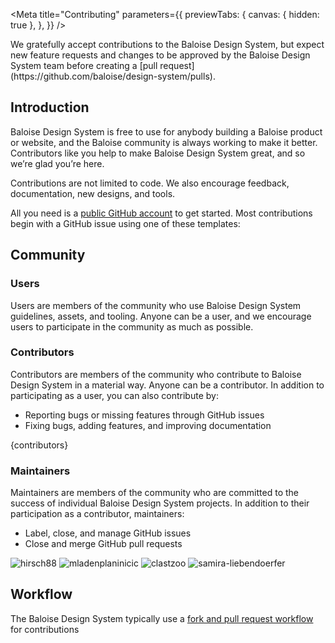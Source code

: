 
<Meta
  title="Contributing"
  parameters={{
    previewTabs: {
      canvas: { hidden: true },
    },
  }}
/>

<Banner label="Contributing" />

<Lead>
  We gratefully accept contributions to the Baloise Design System, but expect new feature requests and changes to be
  approved by the Baloise Design System team before creating a [pull
  request](https://github.com/baloise/design-system/pulls).
</Lead>

## Introduction

Baloise Design System is free to use for anybody building a Baloise product or website, and the Baloise community is always working to make it better. Contributors like you help to make Baloise Design System great, and so we’re glad you’re here.

Contributions are not limited to code. We also encourage feedback, documentation, new designs, and tools.

All you need is a [public GitHub account](https://github.com/) to get started. Most contributions begin with a GitHub issue using one of these templates:

<Unstyled>
  <div className="is-flex is-flex-wrap-wrap fg-normal">
    <ButtonCard
      color="yellow"
      icon="💬"
      label="Ask a question"
      description="Usage question or discussion about the Baloise Design System"
      link="https://github.com/baloise/design-system/issues/new?assignees=&labels=💬+question&template=question_report.yml&title=%3Aspeech_balloon%3A+question%28component%29%3A+title"
    ></ButtonCard>
    <ButtonCard
      color="yellow"
      icon="🐛"
      label="Report a bug"
      description="Create a report to help us improve Get started"
      link="https://github.com/baloise/design-system/issues/new?assignees=&labels=🐛+bug&template=bug_report.yml&title=%3Abug%3A+fix%28component%29%3A+title"
    ></ButtonCard>
    <ButtonCard
      color="yellow"
      icon="✨"
      label="Request a feature"
      description="Suggest an idea for this project"
      link="https://github.com/baloise/design-system/issues/new?assignees=&labels=✨+feature&template=feature_report.yml&title=%3Asparkles%3A+feat%28component%29%3A+title"
    ></ButtonCard>
  </div>
</Unstyled>

## Community

### Users

Users are members of the community who use Baloise Design System guidelines, assets, and tooling. Anyone can be a user, and we encourage users to participate in the community as much as possible.

### Contributors

Contributors are members of the community who contribute to Baloise Design System in a material way. Anyone can be a contributor. In addition to participating as a user, you can also contribute by:

- Reporting bugs or missing features through GitHub issues
- Fixing bugs, adding features, and improving documentation


<Markdown>{contributors}</Markdown>

### Maintainers

Maintainers are members of the community who are committed to the success of individual Baloise Design System projects. In addition to their participation as a contributor, maintainers:

- Label, close, and manage GitHub issues
- Close and merge GitHub pull requests

<Unstyled>
  <div className="is-flex fg-normal">
    <ButtonCard color="green" label="hirsch88" description="Lead UI Developer" link="https://github.com/hirsch88">
      <img src="https://avatars.githubusercontent.com/u/6384499?v=4" alt="hirsch88" />
    </ButtonCard>
    <ButtonCard
      color="green"
      label="mladenplaninicic"
      description="UI Developer"
      link="https://github.com/mladenplaninicic"
    >
      <img src="https://avatars.githubusercontent.com/u/28272339?v=4" alt="mladenplaninicic" />
    </ButtonCard>
    <ButtonCard color="green" label="clastzoo" description="UX Engineer" link="https://github.com/clastzoo">
      <img src="https://avatars.githubusercontent.com/u/62377419?v=4" alt="clastzoo" />
    </ButtonCard>
    <ButtonCard
      color="green"
      label="samira-liebendoerfer"
      description="UX Engineer"
      link="https://github.com/samira-liebendoerfer"
    >
      <img src="https://avatars.githubusercontent.com/u/81159666?v=4" alt="samira-liebendoerfer" />
    </ButtonCard>
  </div>
</Unstyled>

## Workflow

The Baloise Design System typically use a [fork and pull request workflow](https://docs.github.com/en/get-started/quickstart/contributing-to-projects) for contributions

<Footer>
  <LinkCards>
    <LinkCard
      pageTitle={'Foundation/Overview'}
      label={'Foundation'}
      description={'Design tokens, typography, colors and more'}
    />
    <LinkCard
      pageTitle={'Development/Getting Started'}
      label={'Development'}
      description={'Getting Started with HTML, Angular, React or Vue.js'}
    />
  </LinkCards>
</Footer>
